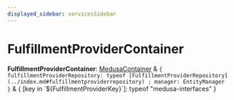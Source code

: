 ```yaml
---
displayed_sidebar: servicesSidebar
---
```



# FulfillmentProviderContainer

 **FulfillmentProviderContainer**: [MedusaContainer](MedusaContainer.mdx) & ``{ fulfillmentProviderRepository: typeof [FulfillmentProviderRepository](../index.md#fulfillmentproviderrepository) ; manager: EntityManager  }`` & &#123; [key in \`$&#123;FulfillmentProviderKey&#125;\`]: typeof "medusa-interfaces" &#125;
